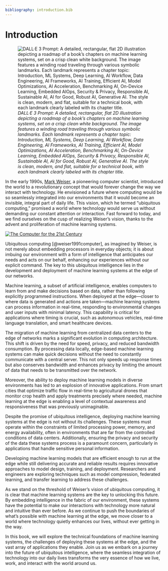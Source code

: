 ```yaml
---
bibliography: introduction.bib
---
```


# Introduction

![_DALL·E 3 Prompt: A detailed, rectangular, flat 2D illustration depicting a roadmap of a book's chapters on machine learning systems, set on a crisp clean white background. The image features a winding road traveling through various symbolic landmarks. Each landmark represents a chapter topic: Introduction, ML Systems, Deep Learning, AI Workflow, Data Engineering, AI Frameworks, AI Training, Efficient AI, Model Optimizations, AI Acceleration, Benchmarking AI, On-Device Learning, Embedded AIOps, Security & Privacy, Responsible AI, Sustainable AI, AI for Good, Robust AI, Generative AI. The style is clean, modern, and flat, suitable for a technical book, with each landmark clearly labeled with its chapter title._](./images/png/cover_introduction.png)

In the early 1990s, [Mark Weiser](https://en.wikipedia.org/wiki/Mark_Weiser), a pioneering computer scientist, introduced the world to a revolutionary concept that would forever change the way we interact with technology. He envisioned a future where computing would be so seamlessly integrated into our environments that it would become an invisible, integral part of daily life. This vision, which he termed "ubiquitous computing," promised a world where technology would serve us without demanding our constant attention or interaction. Fast forward to today, and we find ourselves on the cusp of realizing Weiser's vision, thanks to the advent and proliferation of machine learning systems.

::: {.column-margin}

[![The Computer for the 21st Century](./images/png/21st_computer.png)](https://www.lri.fr/~mbl/Stanford/CS477/papers/Weiser-SciAm.pdf){#fig-21st}

:::

Ubiquitous computing [@weiser1991computer], as imagined by Weiser, is not merely about embedding processors in everyday objects; it is about imbuing our environment with a form of intelligence that anticipates our needs and acts on our behalf, enhancing our experiences without our explicit command. The key to this ubiquitous intelligence lies in the development and deployment of machine learning systems at the edge of our networks.

Machine learning, a subset of artificial intelligence, enables computers to learn from and make decisions based on data, rather than following explicitly programmed instructions. When deployed at the edge—closer to where data is generated and actions are taken—machine learning systems can process information in real-time, responding to environmental changes and user inputs with minimal latency. This capability is critical for applications where timing is crucial, such as autonomous vehicles, real-time language translation, and smart healthcare devices.

The migration of machine learning from centralized data centers to the edge of networks marks a significant evolution in computing architecture. This shift is driven by the need for speed, privacy, and reduced bandwidth consumption. By processing data locally, edge-based machine learning systems can make quick decisions without the need to constantly communicate with a central server. This not only speeds up response times but also conserves bandwidth and enhances privacy by limiting the amount of data that needs to be transmitted over the network.

Moreover, the ability to deploy machine learning models in diverse environments has led to an explosion of innovative applications. From smart cities that optimize traffic flow in real-time to agricultural drones that monitor crop health and apply treatments precisely where needed, machine learning at the edge is enabling a level of contextual awareness and responsiveness that was previously unimaginable.

Despite the promise of ubiquitous intelligence, deploying machine learning systems at the edge is not without its challenges. These systems must operate within the constraints of limited processing power, memory, and energy availability, often in environments that are far from the controlled conditions of data centers. Additionally, ensuring the privacy and security of the data these systems process is a paramount concern, particularly in applications that handle sensitive personal information.

Developing machine learning models that are efficient enough to run at the edge while still delivering accurate and reliable results requires innovative approaches to model design, training, and deployment. Researchers and engineers are exploring techniques such as model compression, federated learning, and transfer learning to address these challenges.

As we stand on the threshold of Weiser's vision of ubiquitous computing, it is clear that machine learning systems are the key to unlocking this future. By embedding intelligence in the fabric of our environment, these systems have the potential to make our interactions with technology more natural and intuitive than ever before. As we continue to push the boundaries of what's possible with machine learning at the edge, we move closer to a world where technology quietly enhances our lives, without ever getting in the way.

In this book, we will explore the technical foundations of machine learning systems, the challenges of deploying these systems at the edge, and the vast array of applications they enable. Join us as we embark on a journey into the future of ubiquitous intelligence, where the seamless integration of technology into our daily lives transforms the very essence of how we live, work, and interact with the world around us.
